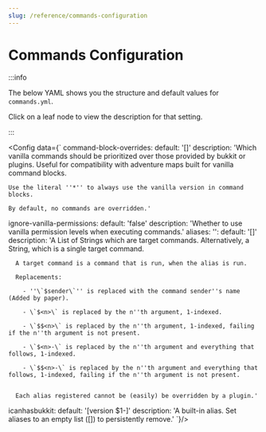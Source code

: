```yaml
---
slug: /reference/commands-configuration
---
```


# Commands Configuration


:::info

The below YAML shows you the structure and default values for `commands.yml`.

Click on a leaf node to view the description for that setting.

:::

<Config data={`
command-block-overrides:
  default: '[<command to override>]'
  description: 'Which vanilla commands should be prioritized over those provided by bukkit or plugins.
    Useful for compatibility with adventure maps built for vanilla command blocks.

    Use the literal ''*'' to always use the vanilla version in command blocks.

    By default, no commands are overridden.'
ignore-vanilla-permissions:
  default: 'false'
  description: 'Whether to use vanilla permission levels when executing commands.'
aliases:
  '<alias name>':
    default: '[<commands to run>]'
    description: 'A List of Strings which are target commands.
      Alternatively, a String, which is a single target command.

      A target command is a command that is run, when the alias is run.

      Replacements:

        - ''\`$sender\`'' is replaced with the command sender''s name (Added by paper).

        - \`$<n>\` is replaced by the n''th argument, 1-indexed.

        - \`$$<n>\` is replaced by the n''th argument, 1-indexed, failing if the n''th argument is not present.

        - \`$<n>-\` is replaced by the n''th argument and everything that follows, 1-indexed.

        - \`$$<n>-\` is replaced by the n''th argument and everything that follows, 1-indexed, failing if the n''th argument is not present.


      Each alias registered cannot be (easily) be overridden by a plugin.'
  icanhasbukkit:
    default: '[version $1-]'
    description: 'A built-in alias. Set aliases to an empty list ([]) to persistently remove.'
`}/>
